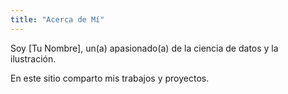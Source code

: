 ```yaml
---
title: "Acerca de Mí"
---
```


Soy [Tu Nombre], un(a) apasionado(a) de la ciencia de datos y la ilustración.

En este sitio comparto mis trabajos y proyectos.
